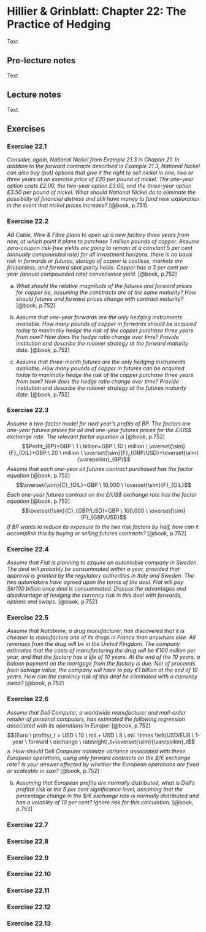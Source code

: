 # Hillier & Grinblatt: Chapter 22: The Practice of Hedging

Text

## Pre-lecture notes

Text

## Lecture notes

Text

## Exercises

### Exercise 22.1

*Consider, again, National Nickel from Example 21.3 in Chapter 21. In addition to the forward contracts described in Example 21.3, National Nickel can also buy (put) options that give it the right to sell nickel in one, two or three years at an exercise price of £20 per pound of nickel. The one-year option costs £2.00, the two-year option £3.00, and the three-year option £3.50 per pound of nickel. What should National Nickel do to eliminate the possibility of financial distress and still have money to fund new exploration in the event that nickel prices increase?* [@book, p.751]

### Exercise 22.2

*AB Cable, Wire & Fibre plans to open up a new factory three years from now, at which point it plans to purchase 1 million pounds of copper. Assume zero-coupon risk-free yields are going to remain at a constant 5 per cent (annually compounded rate) for all investment horizons, there is no basis risk in forwards or futures, storage of copper is costless, markets are frictionless, and forward spot parity holds. Copper has a 3 per cent per year (annual compounded rate) convenience yield.* [@book, p.752]

a. *What should the relative magnitude of the futures and forward prices for copper be, assuming the constracts are of the same maturity? How should futures and forward prices change with contract maturity?* [@book, p.752]

b. *Assume that one-year forwards are the only hedging instruments available. How many pounds of copper in forwards should be acquired today to maximally hedge the risk of the copper purchase three years from now? How does the hedge ratio change over time? Provide institution and describe the rollover strategy at the forward maturity date.* [@book, p.752]

c. *Assume that three-month futures are the only hedging instruments available. How many pounds of copper in futures can be acquired today to maximally hedge the risk of the copper purchase three years from now? How does the hedge ratio change over time? Provide institution and describe the rollover strategy at the futures maturity date.* [@book, p.752]

### Exercise 22.3

*Assume a two-factor model for next year's profits of BP. The factors are one-year futures prices for oil and one-year futures prices for the £/US\$ exchange rate. The relevant factor equation is* [@book, p.752]
$$Profit_{BP}=GBP \ 1 \ billion+GBP \ 10 \ million \ \overset{\sim}{F}_{OIL}+GBP \ 20 \ million \ \overset{\sim}{F}_{GBP/USD}+\overset{\sim}{\varepsilon}_{BP}$$
*Assume that each one-year oil futures contract purchased has the factor equation* [@book, p.752]
$$\overset{\sim}{C}_{OIL}=GBP \ 10,000 \ \overset{\sim}{F}_{OIL}$$
*Each one-year futures contract on the £/US\$ exchange rate has the factor equation* [@book, p.752]
$$\overset{\sim}{C}_{GBP/USD}=GBP \ 100,000 \ \overset{\sim}{F}_{GBP/USD}$$
*If BP wants to reduce its exposure to the two risk factors by half, how can it accomplish this by buying or selling futures contracts?* [@book, p.752]

### Exercise 22.4

*Assume that Fiat is planning to ezquire an automobile company in Sweden. The deal will probably be consummated within a year, provided that approval is granted by the regulatory authorities in Italy and Sweden. The two automakers have agreed upon the terms of the deal. Fiat will pay Skr100 billion once deal is consummated. Discuss the advantages and disadvantage of hedging the currency risk in this deal with forwards, options and swaps.* [@book, p.752]

### Exercise 22.5

*Assume that Natabrine, a drug manufacturer, has discovered that it is cheaper to manufacture one of its drugs in France than anywhere else. All revenues from the drug will be in the United Kingdom. The company estimates that the costs of manufacturing the drug will be €100 million per year, and that the factory has a life of 10 years. At the end of the 10 years, a baloon payment on the mortgage from the factory is due. Net of proceeds from salvage value, the company will have to pay €1 billion at the end of 10 years. How can the currency risk of this deal be eliminated with a currency swap?* [@book, p.752]

### Exercise 22.6

*Assume that Dell Computer, a worldwide manufacturer and mail-order retailer of personal computers, has estimated the following regression associated with its operations in Europe:* [@book, p.752]
$${Euro \ profits}_t = USD \ 10 \ mil.+ USD \ 8 \ mil. \times \left(USD/EUR \ 1-year \ forward \ exchange \ rate\right)_t+\overset{\sim}{\varepsilon}_t$$
a. *How should Dell Computer minimize variance associated with these European operations, using only forward contracts on the \$/€ exchange rate? Is your answer affected by whether the European operations are fixed or scaleable in size?* [@book, p.752]

b. *Assuming that European profits are normally distributed, what is Dell's profitat risk at the 5 per cent significance level, assuming that the percentage change in the \$/€ exchange rate is normally distributed and has a volatility of 10 per cent? Ignore risk for this calculation.* [@book, p.753]

### Exercise 22.7

### Exercise 22.8

### Exercise 22.9

### Exercise 22.10

### Exercise 22.11

### Exercise 22.12

### Exercise 22.13